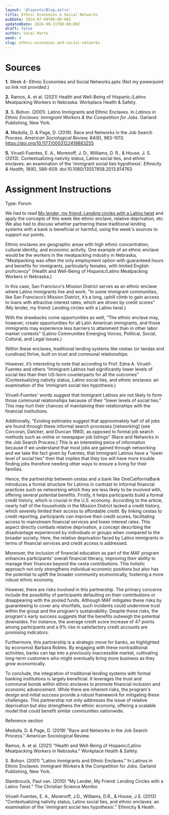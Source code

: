 ```yaml
---
layout: '@layouts/Blog.astro'
title: Ethnic Economies & Social Networks
pubDate: 2024-07-09T00:00:00Z 
updatedDate: 2024-08-31T00:00:00Z 
draft: false
author: Sarai Marte
week: 4
slug: ethnic-economies-and-social-networks
---
```



# Sources

**1.** Week 4- Ethnic Economies and Social Networks.pptx (Not my powerpoint so link not provided.)

**2.** Ramos, A. et al. (2021) Health and Well-Being of Hispanic./Latino Meatpacking Workers in Nebraska. Workplace Health & Safety.

**3.** S. Bohon. (2001). Latino Immigrants and Ethnic Enclaves. In *Latinos in Ethnic Enclaves: Immigrant Workers & the Competition for Jobs.* Garland Publishing, New York.

**4.** Medulla, D. & Page, D. (2019). Race and Networks in the Job Search Process. *American Sociological Review,* 84(6), 983-1013. https://doi.org/10.1177/0003122419883255

**5.** Viruell-Fuentes, E. A., Morenoff, J. D., Williams, D. R., & House, J. S. (2013). Contextualizing nativity status, Latino social ties, and ethnic enclaves: an examination of the ‘immigrant social ties hypothesis’. *Ethnicity & Health,* 18(6), 586-609. doi:10.1080/13557858.2013.814763

# Assignment Instructions

Type: Forum

We had to read <a href = "https://www.csmonitor.com/Business/2010/0113/My-lender-my-friend-Lending-circles-with-a-Latino-twist">My lender, my friend: Lending circles with a Latino twist</a> and apply the concepts of this week like ethnic enclave, relative deprivation, etc. We also had to discuss whether partnering these traditional lending systems with a bank is beneficial or harmful, using the week's sources to support our points.

<DropDown title = "My Forum 1 Post | Grade: 60/60">

Ethnic enclaves are geographic areas with high ethnic concentration, cultural identity, and economic activity. One example of an ethnic enclave would be the workers in the meatpacking industry in Nebraska, "Meatpacking was often the only employment option with guaranteed hours and benefits for immigrants, particularly females, with limited English proficiency" (Health and Well-Being of Hispanic/Latino Meatpacking Workers in Nebraska.)

In this case, San Francisco's Mission District serves as an ethnic enclave where Latino immigrants live and work, "In some immigrant communities, like San Francisco’s Mission District, it’s a long, uphill climb to gain access to loans with attractive interest rates, which are driven by credit scores" (My lender, my friend: Lending circles with a Latino twist.) 

With the drawbacks come opportunities as well, "The ethnic enclave may, however, create opportunities for all Latin American immigrants, and those immigrants may experience less barriers to attainment than in other labor market contexts" (Latino Communities Emerging Voices, Political, Social, Cultural, and Legal Issues.)

Within these enclaves, traditional lending systems like cestas (or tandas and cundinas) thrive, built on trust and communal relationships.

However, it’s interesting to note that according to Prof. Edna A. Viruell-Fuentes and others “Immigrant Latinos had significantly lower levels of social ties than their US-born counterparts for all the outcomes” (Contextualizing nativity status, Latino social ties, and ethnic enclaves: an examination of the ‘immigrant social ties hypothesis.)

Viruell-Fuentes' words suggest that Immigrant Latinos are not likely to form those communal relationships because of their “lower levels of social ties.” This may hurt their chances of maintaining their relationships with the financial institutions. 

Additionally, “Existing estimates suggest that approximately half of all jobs are found through these informal search processes [networking] (see Corcoran, Datcher, and Duncan 1980), as opposed to formal job search methods such as online or newspaper job listings" (Race and Networks in the Job Search Process.) This is an interesting peice of informaiton because if we understand that most jobs are gained through networking and we take the fact given by Fuentes, that Immigrant Latinos have a “lower level of social ties” then that implies that they too will have more trouble finding jobs therefore needing other ways to ensure a living for their families.

Hence, the partnership between cestas and a bank like OneCaliforniaBank introduces a formal structure for Latinos in contrast to informal financial practices such as networking which they are less likely to be involved with, offering several potential benefits. Firstly, it helps participants build a formal credit history, which is crucial in the U.S. economy. According to the article, nearly half of the households in the Mission District lacked a credit history, which severely limited their access to affordable credit. By linking cestas to credit reporting, participants can improve their credit scores, facilitating access to mainstream financial services and lower interest rates. This aspect directly combats relative deprivation, a concept describing the disadvantage experienced by individuals or groups when compared to the broader society. Here, the relative deprivation faced by Latino immigrants in terms of financial services and credit access is addressed.

Moreover, the inclusion of financial education as part of the MAF program enhances participants' overall financial literacy, improving their ability to manage their finances beyond the cesta contributions. This holistic approach not only strengthens individual economic positions but also has the potential to uplift the broader community economically, fostering a more robust ethnic economy.

However, there are risks involved in this partnership. The primary concerns include the possibility of participants defaulting on their contributions or disappearing with the pooled funds. Although MAF mitigates these risks by guaranteeing to cover any shortfalls, such incidents could undermine trust within the group and the program's sustainability. Despite these risks, the program's early success suggests that the benefits outweigh the potential downsides. For instance, the average credit score increase of 47 points among participants and a 9% rise in satisfactory credit accounts are promising indicators.

Furthermore, this partnership is a strategic move for banks, as highlighted by economist Barbara Robles. By engaging with these nontraditional activities, banks can tap into a previously inaccessible market, cultivating long-term customers who might eventually bring more business as they grow economically.

To conclude, the integration of traditional lending systems with formal banking institutions is largely beneficial. It leverages the trust and communal bonds within ethnic enclaves to promote financial inclusion and economic advancement. While there are inherent risks, the program's design and initial success provide a robust framework for mitigating these challenges. This partnership not only addresses the issue of relative deprivation but also strengthens the ethnic economy, offering a scalable model that could benefit similar communities nationwide.

 
Reference section

Medulla, D. & Page, D. (2019) "Race and Networks in the Job Search Process." American Sociological Review. 

Ramos, A. et al. (2021) "Health and Well-Being of Hispanic/Latino Meatpacking Workers in Nebraska." Workplace Health & Safety. 

S. Bohon. (2001) "Latino Immigrants and Ethnic Enclaves." In Latinos in Ethnic Enclaves: Immigrant Workers & the Competition for Jobs. Garland Publishing, New York. 

Slambrouck, Paul van. (2010) “My Lender, My Friend: Lending Circles with a Latino Twist.” The Christian Science Monitor.

Viruell-Fuentes, E. A., Morenoff, J.D., Williams, D.R., & House, J.S. (2013) "Contextualizing nativity status, Latino social ties, and ethnic enclaves: an examination of the 'immigrant social ties hypothesis'." Ethnicity & Heath.
</DropDown >




